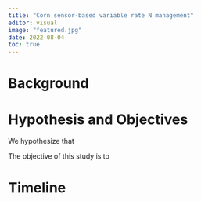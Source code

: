 ```yaml
---
title: "Corn sensor-based variable rate N management"
editor: visual
image: "featured.jpg"
date: 2022-08-04
toc: true
---
```


# Background

# Hypothesis and Objectives

We hypothesize that

The objective of this study is to

# Timeline
